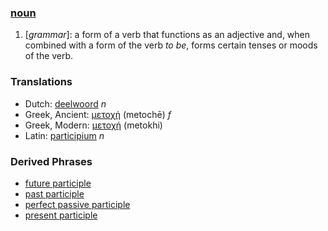 ===[[noun]]===
#[''grammar'']: a form of a verb that functions as an adjective and, when combined with a form of the verb ''to be'', forms certain tenses or moods of the verb.

=== Translations ===
*Dutch: [[deelwoord]] ''n''
*Greek, Ancient: [[μετοχή]] (metochē) ''f''
*Greek, Modern: [[μετοχή]] (metokhi)
*Latin: [[participium]] ''n''

===Derived Phrases===
*[[future participle]]
*[[past participle]]
*[[perfect passive participle]]
*[[present participle]]